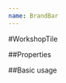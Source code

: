 ```yaml
---
name: BrandBar
---
```



#WorkshopTile

##Properties

<PropsTable of={BrandBar} />

##Basic usage

<Playground>
  <BrandBar
    BrandBar={[
      { logo: 'https://via.placeholder.com/50', link: 'http://www.google.com' },
      { logo: 'https://via.placeholder.com/60', link: 'http://www.interia.pl' },
      { logo: 'https://via.placeholder.com/80' },
      { logo: 'https://via.placeholder.com/150x60' },
      { logo: 'https://via.placeholder.com/190x50' },
      { logo: 'https://via.placeholder.com/50x40' },
      { logo: 'https://via.placeholder.com/80x40' },
      { logo: 'https://via.placeholder.com/150x60' },
      { logo: 'https://via.placeholder.com/190x50' },
      { logo: 'https://via.placeholder.com/50x40' }
    ]}
  />
</Playground>
